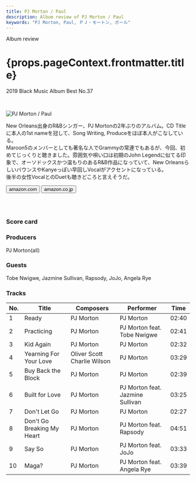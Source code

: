 ```yaml
---
title: PJ Morton / Paul
description: Album review of PJ Morton / Paul
keywords: "PJ Morton, Paul, ＰＪ・モートン, ポール"
---
```





<p className="largeP">Album review</p>
<h1 className="h1--no--margin">{props.pageContext.frontmatter.title}</h1>
<p className="largeP">
  <Link to="/best50/2019/">2019 Black Music Album Best No.37</Link>
</p>

<br/>
<Row  className="image-card-group">
	<Column colMd={"3"} colLg={"4"} noGutterMdLeft="">
       <ImageCard>

![PJ Morton / Paul](../../images/cd/pjmorton1L.jpg)

</ImageCard>
	</Column>
	<Column colMd={"4"} colLg={"8"} noGutterMdLeft="">
	  <p>
	    New Orleans出身のR&Bシンガー、PJ Mortonの2年ぶりのアルバム。CD Titleに本人の1st nameを冠して、Song Writing, Produceをほぼ本人がこなしている。
      <br/>Maroon5のメンバーとしても著名な人でGrammyの常連でもあるが、今回、初めてじっくりと聴きました。雰囲気や唄い口は初期のJohn Legendに似てる印象で、オーソドックスかつ温もりのあるR&B作品になっていて、New OrleansらしいバウンスやKanyeっぽい早回しVocalがアクセントになっている。
      <br/>後半の女性VocalとのDuetも聴きどころと言えそうだ。
    </p>
  <div>
	  <Button className="button-right-mergin"  href="https://amzn.to/2XKOjCC" kind="primary" size="small" renderIcon={ArrowUpRight24}>
      amazon.com
    </Button>
    <Button className="button-right-mergin"  href="https://amzn.to/3dIDaYx" kind="secondary" size="small" renderIcon={ArrowUpRight24}>
      amazon.co.jp
    </Button>
	</div>
	  <a style="display:inline-block;overflow:hidden;background:url(https://linkmaker.itunes.apple.com/ja-jp/lockup.svg?releaseDate=2019-08-09&kind=album&bubble=apple_music&style=mono-black) no-repeat;width:180px;height:45px;" href="https://geo.music.apple.com/jp/album/paul/1471252926?mt=1&app=music&ls=1&at=11lcug"></a>
    </Column>
</Row>
<Row >
  <Column colMd={"4"} colLg={"4"} noGutterMdLeft="">
    <div>
      <h3>Score card</h3>
	    <SliderJS1 value="5" />
      <SliderJS2 value="3" />
	    <SliderJS3 value="1" />
      <SliderJS4 value="8" />
    </div>
  </Column>
  <Column colMd={"8"} colLg={"8"} noGutterMdLeft="">
    <div>
      <h3>Producers</h3>
      <p>
        PJ Morton(all)
      </p>
      <h3>Guests</h3>
      <p>
        Tobe Nwigwe, Jazmine Sullivan, Rapsody, JoJo, Angela Rye
      </p>
    </div>
  </Column>
</Row>

<h3>Tracks</h3>

| No. | Title                      | Composers                   | Performer                        | Time  |
| --- | -------------------------- | --------------------------- | -------------------------------- | ----- |
| 1   | Ready                      | PJ Morton                   | PJ Morton                        | 02:40 |
| 2   | Practicing                 | PJ Morton                   | PJ Morton feat. Tobe Nwigwe      | 02:41 |
| 3   | Kid Again                  | PJ Morton                   | PJ Morton                        | 02:32 |
| 4   | Yearning For Your Love     | Oliver Scott Charlie Wilson | PJ Morton                        | 03:29 |
| 5   | Buy Back the Block         | PJ Morton                   | PJ Morton                        | 02:39 |
| 6   | Built for Love             | PJ Morton                   | PJ Morton feat. Jazmine Sullivan | 03:25 |
| 7   | Don't Let Go               | PJ Morton                   | PJ Morton                        | 02:27 |
| 8   | Don't Go Breaking My Heart | PJ Morton                   | PJ Morton feat. Rapsody          | 04:51 |
| 9   | Say So                     | PJ Morton                   | PJ Morton feat. JoJo             | 03:33 |
| 10  | Maga?                      | PJ Morton                   | PJ Morton feat. Angela Rye       | 03:39 |

